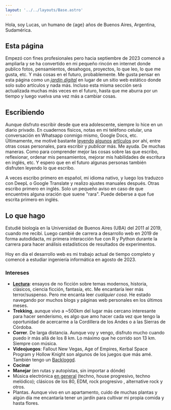 ```yaml
---
layout: '../../layouts/Base.astro'
---
```


Hola, soy Lucas, un humano de {age} años de Buenos Aires, Argentina, Sudamérica.

## Esta página

Empezó con fines profesionales pero hacia septiembre de 2023 comencé a ampliarla y se ha convertido en mi pequeño rincón en internet donde publico fotos, pensamientos, desahogos, proyectos, lo que leo, lo que me gusta, etc. Y más cosas en el futuro, probablemente. Me gusta pensar en esta página como un _[jardín digital](https://joelhooks.com/digital-garden/)_ en lugar de un sitio web estático donde solo subo artículos y nada más. Incluso esta misma sección será actualizada muchas más veces en el futuro, hasta que me aburra por un tiempo y luego vuelva una vez más a cambiar cosas.

## Escribiendo

Aunque disfruto escribir desde que era adolescente, siempre lo hice en un diario privado. En cuadernos físicos, notas en mi teléfono celular, una conversación en Whatsapp conmigo mismo, Google Docs, etc. Últimamente, me motivé bastante [leyendo](https://jsomers.net/blog/more-people-should-write) [algunos](https://moretothat.com/writing-and-wisdom/) [artículos](https://whiona.weblog.lol/2023/10/what-happened-to-blogging-for-the-hell-of-it) por ahí, entre otras cosas personales, para escribir y _publicar_ más. Me ayuda. De muchas maneras. Como para comprender mejor las cosas sobre las que escribo, reflexionar, ordenar mis pensamientos, mejorar mis habilidades de escritura en inglés, etc. Y espero que en el futuro algunas personas también disfruten leyendo lo que escribo.

A veces escribo primero en español, mi idioma nativo, y luego los traduzco con DeepL o Google Translate y realizo ajustes manuales después. Otras escribo primero en inglés. Solo un pequeño aviso en caso de que encuentres alguna oración que suene "rara". Puede deberse a que fue escrita primero en inglés.

## Lo que hago

Estudié biología en la Universidad de Buenos Aires (UBA) del 2011 al 2019, cuando me recibí. Luego cambié de carrera a desarrollo web en 2019 de forma autodidacta, mi primera interacción fue con R y Python durante la carrera para hacer análisis estadísticos de resultados de experimentos.

Hoy en día el desarrollo web es mi trabajo actual de tiempo completo y comencé a estudiar ingeniería informática en agosto de 2023.

### Intereses

- **[Lectura](/leyendo)**: ensayos de no ficción sobre temas modernos, historia, clásicos, ciencia ficción, fantasía, etc. Me encantaría leer más terror/suspenso. Pero me encanta leer _cualquier cosa_. He estado navegando por muchos blogs y páginas web personales en los últimos meses.
- **Trekking**, aunque vivo a ~500km del lugar más cercano interesante para hacer senderismo, es algo que amo hacer cada vez que tengo la oportunidad de acercarme a la Cordillera de los Andes o a las Sierras de Córdoba.
- **Correr**. De larga distancia. Aunque voy y vengo, disfruto mucho cuando puedo ir más allá de los 8 km. Lo máximo que he corrido son 13 km. Siempre con música.
- **Videojuegos**: Fallout New Vegas, Age of Empires, Kerbal Space Program y Hollow Knight son algunos de los juegos que más amé. También tengo un [Backloggd](https://www.backloggd.com/u/synthopia/).
- **Cocinar**
- **Manejar** (en rutas y autopistas, sin importar a dónde)
- Música electrónica [en general](https://open.spotify.com/playlist/5b63esqqeHwZTCTkAFG0VA?si=a1370cce90044fe3) (techno, house progresivo, techno melódico); clásicos de los 80, EDM, rock progresivo , alternative rock y otros.
- Plantas. Aunque vivo en un apartamento, cuido de muchas plantas y algún día me encantaría tener un jardín para cultivar mi propia comida y hasta flores.

